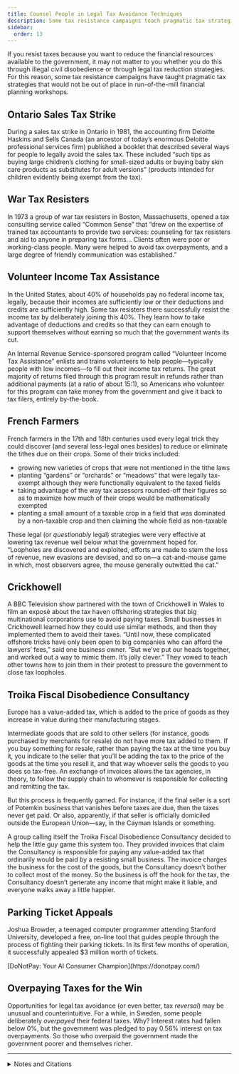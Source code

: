 ```yaml
---
title: Counsel People in Legal Tax Avoidance Techniques
description: Some tax resistance campaigns teach pragmatic tax strategies that would not be out of place in run-of-the-mill financial planning workshops.
sidebar:
  order: 13
---
```


If you resist taxes because you want to reduce the financial resources available to the government, it may not matter to you whether you do this through illegal civil disobedience or through legal tax reduction strategies.
For this reason, some tax resistance campaigns have taught pragmatic tax strategies that would not be out of place in run-of-the-mill financial planning workshops.

## <Badge text="Example" size="medium" /> Ontario Sales Tax Strike

During a sales tax strike in Ontario in 1981, the accounting firm Deloitte Haskins and Sells Canada (an ancestor of today’s enormous Deloitte professional services firm) published a booklet that described several ways for people to legally avoid the sales tax.
These included “such tips as buying large children’s clothing for small-sized adults or buying baby skin care products as substitutes for adult versions” (products intended for children evidently being exempt from the tax).

## <Badge text="Example" size="medium" /> War Tax Resisters

In 1973 a group of war tax resisters in Boston, Massachusetts, opened a tax consulting service called “Common Sense” that “drew on the expertise of trained tax accountants to provide two services: counseling for tax resisters and aid to anyone in preparing tax forms…
Clients often were poor or working-class people.
Many were helped to avoid tax overpayments, and a large degree of friendly communication was established.”

## <Badge text="Example" size="medium" /> Volunteer Income Tax Assistance

In the United States, about 40% of households pay no federal income tax, legally, because their incomes are sufficiently low or their deductions and credits are sufficiently high.
Some tax resisters there successfully resist the income tax by deliberately joining this 40%.
They learn how to take advantage of deductions and credits so that they can earn enough to support themselves without earning so much that the government wants its cut.

An Internal Revenue Service-sponsored program called “Volunteer Income Tax Assistance” enlists and trains volunteers to help people—typically people with low incomes—to fill out their income tax returns.
The great majority of returns filed through this program result in refunds rather than additional payments (at a ratio of about 15:1), so Americans who volunteer for this program can take money from the government and give it back to tax filers, entirely by-the-book.

## <Badge text="Example" size="medium" /> French Farmers

French farmers in the 17th and 18th centuries used every legal trick they could discover (and several less-legal ones besides) to reduce or eliminate the tithes due on their crops.
Some of their tricks included:

* growing new varieties of crops that were not mentioned in the tithe laws
* planting “gardens” or “orchards” or “meadows” that were legally tax-exempt although they were functionally equivalent to the taxed fields
* taking advantage of the way tax assessors rounded-off their figures so as to maximize how much of their crops would be mathematically exempted
* planting a small amount of a taxable crop in a field that was dominated by a non-taxable crop and then claiming the whole field as non-taxable

These legal (or *questionably* legal) strategies were very effective at lowering tax revenue well below what the government hoped for.
“Loopholes are discovered and exploited, efforts are made to stem the loss of revenue, new evasions are devised, and so on—a cat-and-mouse game in which, most observers agree, the mouse generally outwitted the cat.”

## <Badge text="Example" size="medium" /> Crickhowell

A BBC Television show partnered with the town of Crickhowell in Wales to film an exposé about the tax haven offshoring strategies that big multinational corporations use to avoid paying taxes.
Small businesses in Crickhowell learned how they could use similar methods, and then they implemented them to avoid their taxes.
“Until now, these complicated offshore tricks have only been open to big companies who can afford the lawyers’ fees,” said one business owner.
“But we’ve put our heads together, and worked out a way to mimic them. It’s jolly clever.”
They vowed to teach other towns how to join them in their protest to pressure the government to close tax loopholes.

## <Badge text="Example" size="medium" /> Troika Fiscal Disobedience Consultancy

Europe has a value-added tax, which is added to the price of goods as they increase in value during their manufacturing stages.

Intermediate goods that are sold to other sellers (for instance, goods purchased by merchants for resale) do not have more tax added to them.
If you buy something for resale, rather than paying the tax at the time you buy it, you indicate to the seller that you’ll be adding the tax to the price of the goods at the time you resell it, and that way whoever sells the goods to you does so tax-free.
An exchange of invoices allows the tax agencies, in theory, to follow the supply chain to whomever is responsible for collecting and remitting the tax.

But this process is frequently gamed.
For instance, if the final seller is a sort of Potemkin business that vanishes before taxes are due, then the taxes never get paid.
Or also, apparently, if that seller is officially domiciled outside the European Union—say, in the Cayman Islands or something.

A group calling itself the Troika Fiscal Disobedience Consultancy decided to help the little guy game this system too.
They provided invoices that claim the Consultancy is responsible for paying any value-added tax that ordinarily would be paid by a resisting small business.
The invoice charges the business for the cost of the goods, but the Consultancy doesn’t bother to collect most of the money.
So the business is off the hook for the tax, the Consultancy doesn’t generate any income that might make it liable, and everyone walks away a little happier.

## <Badge text="Example" size="medium" /> Parking Ticket Appeals

Joshua Browder, a teenaged computer programmer attending Stanford University, developed a free, on-line tool that guides people through the process of fighting their parking tickets.
In its first few months of operation, it successfully appealed $3 million worth of tickets.

<Aside type="tip" title="Links">
[DoNotPay: Your AI Consumer Champion](https://donotpay.com/)
</Aside>

## <Badge text="Example" size="medium" /> Overpaying Taxes for the Win

Opportunities for legal tax avoidance (or even better, tax *reversal*) may be unusual and counterintuitive.
For a while, in Sweden, some people deliberately *overpayed* their federal taxes.
Why?
Interest rates had fallen below 0%, but the government was pledged to pay 0.56% interest on tax overpayments.
So those who overpaid the government made the government poorer and themselves richer.

<Aside type="tip" title="Wikipedia">
  <WikipediaBadge title="Tax avoidance" />
  <WikipediaBadge title="Deloitte" />
  <WikipediaBadge title="IRS Volunteer Income Tax Assistance Program" />
  <WikipediaBadge title="DoNotPay" />
</Aside>

---

<details>
<summary>Notes and Citations</summary>

* “Province-wide sales tax boycott urged” <i>The [Ottawa] Citizen</i> 27 October 1981, p. 12
* “On the Growing Edge” <i>Friends Journal</i> 1 May 1973, p. 258
* NWTRCC’s pamphlet [<i>Low Income/Simple Living As War Tax Resistance</i>](https://nwtrcc.org/PDFs/practical5.pdf) (2007)
* Scott, James C. “Dissimulation in Practice” <i>Decoding Subaltern Politics: Ideology, Disguise, and Resistance in Agrarian Politics</i> (2013)
* Sherwin, Adam [“Crickhowell: Welsh town moves ‘offshore’ to avoid tax on local business”](https://www.independent.co.uk/news/uk/crickhowell-welsh-town-moves-offshore-to-avoid-tax-on-local-business-a6728971.html) <i>Independent</i> 10 November 2015
* Muñoz, Alba “Un paraíso fiscal para todos, ¿la rebelión decisiva?” <i>PlayGround</i> 26 January 2016
* Garfield, Leanna [“A 19-year-old made a free robot lawyer that has appealed $3 million in parking tickets”](https://www.businessinsider.com/joshua-browder-bot-for-parking-tickets-2016-2) <i>Business Insider</i> 18 February 2016
* A.R. “Why Swedes overpay their taxes” <i>The Economist</i> 23 February 2017

</details>
